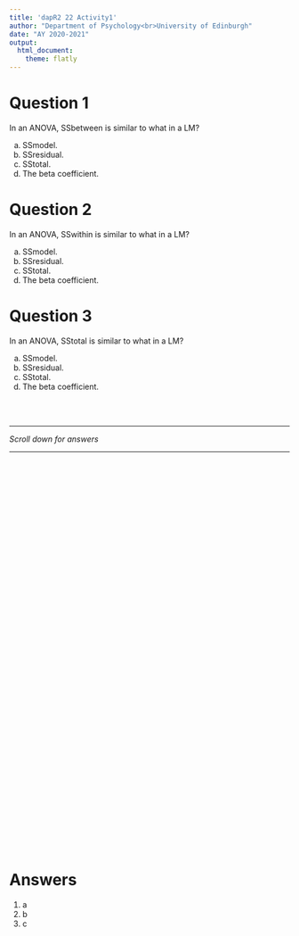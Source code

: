 ```yaml
---
title: 'dapR2 22 Activity1'
author: "Department of Psychology<br>University of Edinburgh"
date: "AY 2020-2021"
output:
  html_document:
    theme: flatly
---
```



# Question 1

In an ANOVA, SSbetween is similar to what in a LM? 

a. SSmodel.
b. SSresidual.
c. SStotal. 
d. The beta coefficient. 


# Question 2

In an ANOVA, SSwithin is similar to what in a LM? 

a. SSmodel.
b. SSresidual.
c. SStotal. 
d. The beta coefficient. 

# Question 3

In an ANOVA, SStotal is similar to what in a LM? 

a. SSmodel.
b. SSresidual.
c. SStotal. 
d. The beta coefficient. 



<br>
<br>

---  

*Scroll down for answers*  
  
---

<div style="margin-bottom:750px;">

</div>

# Answers

1. a
2. b
3. c